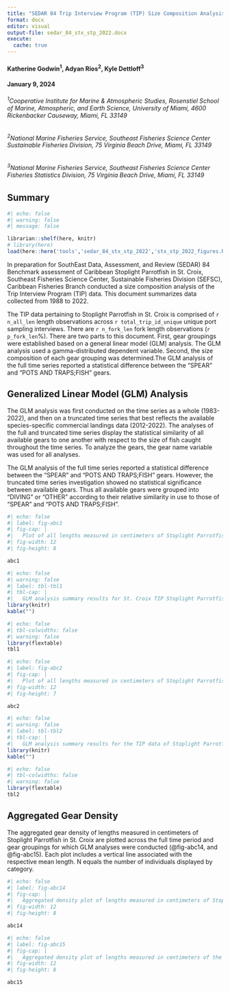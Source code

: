 ```yaml
---
title: "SEDAR 84 Trip Interview Program (TIP) Size Composition Analysis of Stoplight Parrotfish (Sparisoma viride) in St. Croix, US Caribbean, 1983-2022"
format: docx
editor: visual
output-file: sedar_84_stx_stp_2022.docx
execute:
  cache: true
---
```


#### Katherine Godwin^1^, Adyan Rios^2^, Kyle Dettloff^3^

#### January 9, 2024

###### ^1^*Cooperative Institute for Marine & Atmospheric Studies, Rosenstiel School of Marine, Atmospheric, and Earth Science, University of Miami, 4600 Rickenbacker Causeway, Miami, FL 33149*

###### ^2^*National Marine Fisheries Service, Southeast Fisheries Science Center Sustainable Fisheries Division, 75 Virginia Beach Drive, Miami, FL 33149*

###### ^3^*National Marine Fisheries Service, Southeast Fisheries Science Center Fisheries Statistics Division, 75 Virginia Beach Drive, Miami, FL 33149*

\newpage

## Summary

```r
#| echo: false
#| warning: false
#| message: false

librarian::shelf(here, knitr)
# library(here)
load(here::here('tools','sedar_84_stx_stp_2022','stx_stp_2022_figures.RData'))

```

In preparation for SouthEast Data, Assessment, and Review (SEDAR) 84 Benchmark assessment of Caribbean Stoplight Parrotfish in St. Croix, Southeast Fisheries Science Center, Sustainable Fisheries Division (SEFSC), Caribbean Fisheries Branch conducted a size composition analysis of the Trip Interview Program (TIP) data. This document summarizes data collected from 1988 to 2022.

The TIP data pertaining to Stoplight Parrotfish in St. Croix is comprised of `r n_all_len` length observations across `r total_trip_id_unique` unique port sampling interviews. There are `r n_fork_len` fork length observations (`r p_fork_len`%). There are two parts to this document. First, gear groupings were established based on a general linear model (GLM) analysis. The GLM analysis used a gamma-distributed dependent variable. Second, the size composition of each gear grouping was determined.The GLM analysis of the full time series reported a statistical difference between the "SPEAR" and "POTS AND TRAPS;FISH" gears.

\newpage

## Generalized Linear Model (GLM) Analysis

The GLM analysis was first conducted on the time series as a whole (1983-2022), and then on a truncated time series that best reflects the available species-specific commercial landings data (2012-2022). The analyses of the full and truncated time series display the statistical similarity of all available gears to one another with respect to the size of fish caught throughout the time series. To analyze the gears, the gear name variable was used for all analyses.

The GLM analysis of the full time series reported a statistical difference between the "SPEAR" and "POTS AND TRAPS;FISH" gears. However, the truncated time series investigation showed no statistical significance between available gears. Thus all available gears were grouped into "DIVING" or "OTHER" according to their relative similarity in use to those of "SPEAR" and "POTS AND TRAPS;FISH".

```r
#| echo: false
#| label: fig-abc1
#| fig-cap: |
#|   Plot of all lengths measured in centimeters of Stoplight Parrotfish in St. Croix across time collected. Trend line is mapped across data, each point is color and shape specific to the gear it represents. 
#| fig-width: 12
#| fig-height: 8

abc1

```

\newpage

```r
#| echo: false
#| warning: false
#| label: tbl-tbl1
#| tbl-cap: |
#|   GLM analysis summary results for St. Croix TIP Stoplight Parrotfish fork lengths from 1983 to 2022. The column titled "group" indicates the group(s) that the gear can statistically be included in, and thus be statistically similar to the other gears grouped similarly. The "n" column indicates the number of unique lengths recorded for each gear. The "Percentage" column indicates the percent of the total recorded lengths that are included within each gear. 
library(knitr)
kable("")

```

```r
#| echo: false
#| tbl-colwidths: false
#| warning: false
library(flextable)
tbl1

```

\newpage

```r
#| echo: false
#| label: fig-abc2
#| fig-cap: |
#|   Plot of all lengths measured in centimeters of Stoplight Parrotfish in St. Croix from 2012 to 2022. Trend line is mapped across data, each point is color and shape specific to the gear it represents. 
#| fig-width: 12
#| fig-height: 7

abc2

```

```r
#| echo: false
#| warning: false
#| label: tbl-tbl2
#| tbl-cap: |
#|   GLM analysis summary results for the TIP data of Stoplight Parrotfish lengths in St. Croix from 2012 to 2022. The column titled "group" indicates the group(s) that the gear can statistically be included in, and thus be statistically similar to the other gears grouped similarly. The "n" column indicates the number of unique lengths recorded for each gear. The "Percentage" column indicates the percent of the total recorded lengths that are included within each gear. 
library(knitr)
kable("")

```

```r
#| echo: false
#| tbl-colwidths: false
#| warning: false
library(flextable)
tbl2

```

\newpage

## Aggregated Gear Density

The aggregated gear density of lengths measured in centimeters of Stoplight Parrotfish in St. Croix are plotted across the full time period and gear groupings for which GLM analyses were conducted (@fig-abc14, and @fig-abc15). Each plot includes a vertical line associated with the respective mean length. N equals the number of individuals displayed by category.

```r
#| echo: false
#| label: fig-abc14
#| fig-cap: |
#|   Aggregated density plot of lengths measured in centimeters of Stoplight Parrotfish in St. Croix from 1983 to 2022. Dotted line represents mean length. 
#| fig-width: 12
#| fig-height: 8

abc14

```

<!-- \newpage -->

<!-- ```{r all lengths agd} -->

<!-- #| echo: false -->

<!-- #| label: fig-abc16 -->

<!-- #| fig-cap: | -->

<!-- #|   Aggregated density plot of lengths measured in centimeters of Stoplight Parrotfish in St. Croix from 2012 to 2022. Dotted line represents mean length.  -->

<!-- #| fig-width: 12 -->

<!-- #| fig-height: 8 -->

<!-- abc16 -->

<!-- ``` -->

\newpage

```r
#| echo: false
#| label: fig-abc15
#| fig-cap: |
#|   Aggregated density plot of lengths measured in centimeters of the gear groupings for Stoplight Parrotfish in St. Croix from 1983 to 2022. Dotted line represents mean length.
#| fig-width: 12
#| fig-height: 8

abc15

```
